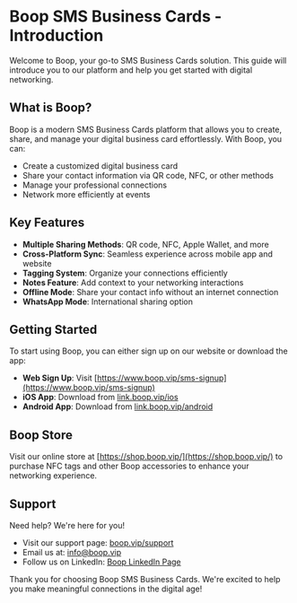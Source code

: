 # Boop SMS Business Cards - Introduction

Welcome to Boop, your go-to SMS Business Cards solution. This guide will introduce you to our platform and help you get started with digital networking.

## What is Boop?

Boop is a modern SMS Business Cards platform that allows you to create, share, and manage your digital business card effortlessly. With Boop, you can:

- Create a customized digital business card
- Share your contact information via QR code, NFC, or other methods
- Manage your professional connections
- Network more efficiently at events

## Key Features

- **Multiple Sharing Methods**: QR code, NFC, Apple Wallet, and more
- **Cross-Platform Sync**: Seamless experience across mobile app and website
- **Tagging System**: Organize your connections efficiently
- **Notes Feature**: Add context to your networking interactions
- **Offline Mode**: Share your contact info without an internet connection
- **WhatsApp Mode**: International sharing option

## Getting Started

To start using Boop, you can either sign up on our website or download the app:

- **Web Sign Up**: Visit [https://www.boop.vip/sms-signup](https://www.boop.vip/sms-signup)
- **iOS App**: Download from [link.boop.vip/ios](https://link.boop.vip/ios)
- **Android App**: Download from [link.boop.vip/android](https://link.boop.vip/android)

## Boop Store

Visit our online store at [https://shop.boop.vip/](https://shop.boop.vip/) to purchase NFC tags and other Boop accessories to enhance your networking experience.

## Support

Need help? We're here for you!

- Visit our support page: [boop.vip/support](https://boop.vip/support)
- Email us at: [info@boop.vip](mailto:info@boop.vip)
- Follow us on LinkedIn: [Boop LinkedIn Page](https://www.linkedin.com/company/boopme)

Thank you for choosing Boop SMS Business Cards. We're excited to help you make meaningful connections in the digital age!
